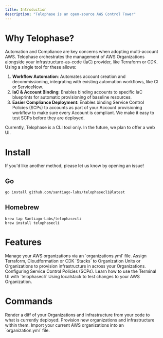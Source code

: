 ```yaml
---
title: Introduction
description: "Telophase is an open-source AWS Control Tower"
---
```


# Why Telophase?
Automation and Compliance are key concerns when adopting multi-account AWS. Telophase orchestrates the management of AWS Organizations alongside your infrastructure-as-code (IaC) provider, like Terraform or CDK. Using a single tool for these allows:
1. **Workflow Automation**: Automates account creation and decommissioning, integrating with existing automation workflows, like CI or ServiceNow.
2. **IaC & Account Binding**: Enables binding accounts to specific IaC blueprints for automatic provisioning of baseline resources.
3. **Easier Compliance Deployment**: Enables binding Service Control Policies (SCPs) to accounts as part of your Account provisioning workflow to make sure every Account is compliant. We make it easy to test SCPs before they are deployed.

Currently, Telophase is a CLI tool only. In the future, we plan to offer a web UI.

# Install
If you'd like another method, please let us know by opening an issue!

## Go
```bash
go install github.com/santiago-labs/telophasecli@latest
```

## Homebrew
```
brew tap Santiago-Labs/telophasecli
brew install telophasecli
```

# Features
<CardGroup cols={2}>
    <Card
        title="Manage AWS Organizations"
        icon="sitemap"
        href="/features/Manage-AWS-Organizations"
    >
      Manage your AWS organizations via an `organizations.yml` file.
    </Card>
    <Card
        title="Assign IaC Blueprints to Accounts"
        icon="hand-pointer"
        href="/features/Assign-IaC-Stacks-To-Accounts"
    >
      Assign Terraform, Cloudformation or CDK `Stacks` to Organization Units or Organizations to provision infrastructure in across your Organizations.
    </Card>
    <Card
        title="Service Control Policies"
        icon="police-box"
        href="/features/scps"
    >
      Configuring Service Control Policies (SCPs).
    </Card>
    <Card
        title="Using the Terminal UI"
        icon="computer-classic"
        href="/features/tui"
    >
      Learn how to use the Terminal UI with `telophasecli`
    </Card>
    <Card
        title="Testing"
        icon="vial"
        href="/features/localstack"
    >
      Using localstack to test changes to your AWS Organization.
    </Card>
</CardGroup>

# Commands
<CardGroup cols={2}>
    <Card
        title="telophasecli diff"
        href="/commands/diff"
    >
      Render a diff of your Organizations and Infrastructure from your code to what is currently deployed. 
    </Card>
    <Card
        title="telophasecli deploy"
        href="/commands/deploy"
    >
      Provision new organizations and infrastructure within them.
    </Card>
        <Card
        title="Account Import"
        href="/commands/account-import"
    >
      Import your current AWS organizations into an `organization.yml` file.
    </Card>
</CardGroup>